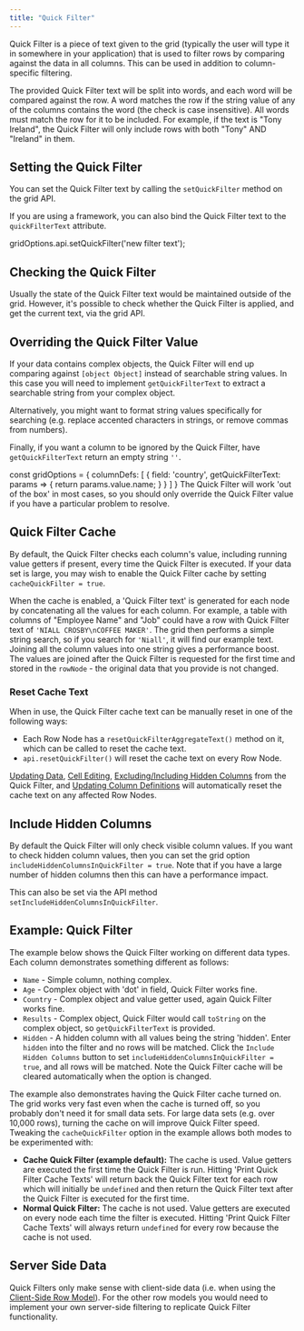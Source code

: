 ```yaml
---
title: "Quick Filter"
---
```


Quick Filter is a piece of text given to the grid (typically the user will type it in somewhere in your application) that is used to filter rows by comparing against the data in all columns. This can be used in addition to column-specific filtering.

The provided Quick Filter text will be split into words, and each word will be compared against the row. A word matches the row if the string value of any of the columns contains the word (the check is case insensitive). All words must match the row for it to be included. For example, if the text is "Tony Ireland", the Quick Filter will only include rows with both "Tony" AND "Ireland" in them.

## Setting the Quick Filter

You can set the Quick Filter text by calling the `setQuickFilter` method on the grid API.

<api-documentation source='grid-api/api.json' section='filter' names='["setQuickFilter"]'></api-documentation>

If you are using a framework, you can also bind the Quick Filter text to the `quickFilterText` attribute.

<api-documentation source='grid-options/properties.json' section='filter' names='["quickFilterText"]'></api-documentation>

<snippet>
gridOptions.api.setQuickFilter('new filter text');
</snippet>

## Checking the Quick Filter

Usually the state of the Quick Filter text would be maintained outside of the grid. However, it's possible to check whether the Quick Filter is applied, and get the current text, via the grid API.

<api-documentation source='grid-api/api.json' section='filter' names='["isQuickFilterPresent", "getQuickFilter"]'></api-documentation>

## Overriding the Quick Filter Value

If your data contains complex objects, the Quick Filter will end up comparing against `[object Object]` instead of searchable string values. In this case you will need to implement `getQuickFilterText` to extract a searchable string from your complex object. 

Alternatively, you might want to format string values specifically for searching (e.g. replace accented characters in strings, or remove commas from numbers).

Finally, if you want a column to be ignored by the Quick Filter, have `getQuickFilterText` return an empty string `''`.

<api-documentation source='column-properties/properties.json' section='filtering' names='["getQuickFilterText"]'></api-documentation>

<snippet>
const gridOptions = {
    columnDefs: [
        {
            field: 'country',
            getQuickFilterText: params => {
                return params.value.name;
            }
        }
    ]
}
</snippet>


<note>
The Quick Filter will work 'out of the box' in most cases, so you should only override the Quick Filter value if you have a particular problem to resolve.
</note>

## Quick Filter Cache

By default, the Quick Filter checks each column's value, including running value getters if present, every time the Quick Filter is executed. If your data set is large, you may wish to enable the Quick Filter cache by setting `cacheQuickFilter = true`.

<api-documentation source='grid-options/properties.json' section='filter' names='["cacheQuickFilter"]'></api-documentation>

When the cache is enabled, a 'Quick Filter text' is generated for each node by concatenating all the values for each column. For example, a table with columns of "Employee Name" and "Job" could have a row with Quick Filter text of `'NIALL CROSBY\nCOFFEE MAKER'`. The grid then performs a simple string search, so if you search for `'Niall'`, it will find our example text. Joining all the column values into one string gives a performance boost. The values are joined after the Quick Filter is requested for the first time and stored in the `rowNode` - the original data that you provide is not changed.

### Reset Cache Text

When in use, the Quick Filter cache text can be manually reset in one of the following ways:

- Each Row Node has a `resetQuickFilterAggregateText()` method on it, which can be called to reset the cache text.
- `api.resetQuickFilter()` will reset the cache text on every Row Node.

[Updating Data](/data-update/), [Cell Editing](/cell-editing/), [Excluding/Including Hidden Columns](#exclude-hidden-columns) from the Quick Filter, and [Updating Column Definitions](/column-updating-definitions/) will automatically reset the cache text on any affected Row Nodes.

## Include Hidden Columns

By default the Quick Filter will only check visible column values. If you want to check hidden column values, then you can set the grid option `includeHiddenColumnsInQuickFilter = true`. Note that if you have a large number of hidden columns then this can have a performance impact.

This can also be set via the API method `setIncludeHiddenColumnsInQuickFilter`.

<api-documentation source='grid-options/properties.json' section='filter' names='["includeHiddenColumnsInQuickFilter"]'></api-documentation>

<api-documentation source='grid-api/api.json' section='filter' names='["setIncludeHiddenColumnsInQuickFilter"]'></api-documentation>

## Example: Quick Filter

The example below shows the Quick Filter working on different data types. Each column demonstrates something different as follows:

- `Name` - Simple column, nothing complex.
- `Age` - Complex object with 'dot' in field, Quick Filter works fine.
- `Country` - Complex object and value getter used, again Quick Filter works fine.
- `Results` - Complex object, Quick Filter would call `toString` on the complex object, so `getQuickFilterText` is provided.
- `Hidden` - A hidden column with all values being the string 'hidden'. Enter `hidden` into the filter and no rows will be matched. Click the `Include Hidden Columns` button to set `includeHiddenColumnsInQuickFilter = true`, and all rows will be matched. Note the Quick Filter cache will be cleared automatically when the option is changed.

The example also demonstrates having the Quick Filter cache turned on. The grid works very fast even when the cache is turned off, so you probably don't need it for small data sets. For large data sets (e.g. over 10,000 rows), turning the cache on will improve Quick Filter speed. Tweaking the `cacheQuickFilter` option in the example allows both modes to be experimented with:

- **Cache Quick Filter (example default):** The cache is used. Value getters are executed the first time the Quick Filter is run. Hitting 'Print Quick Filter Cache Texts' will return back the Quick Filter text for each row which will initially be `undefined` and then return the Quick Filter text after the Quick Filter is executed for the first time.
- **Normal Quick Filter:** The cache is not used. Value getters are executed on every node each time the filter is executed. Hitting 'Print Quick Filter Cache Texts' will always return `undefined` for every row because the cache is not used.

<GridExampleRunner title='Quick Filter' name='quick-filter' type='generated' options='{ "exampleHeight": 580 }'></GridExampleRunner>

## Server Side Data

Quick Filters only make sense with client-side data (i.e. when using the [Client-Side Row Model](/client-side-model/)). For the other row models you would need to implement your own server-side filtering to replicate Quick Filter functionality.


